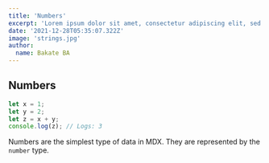 ```yaml
---
title: 'Numbers'
excerpt: 'Lorem ipsum dolor sit amet, consectetur adipiscing elit, sed do eiusmod tempor incididunt ut labore et dolore magna aliqua. Praesent elementum facilisis leo vel fringilla est ullamcorper eget. At imperdiet dui accumsan sit amet nulla facilities morbi tempus.'
date: '2021-12-28T05:35:07.322Z'
image: 'strings.jpg'
author:
  name: Bakate BA
---
```


## Numbers

```ts
let x = 1;
let y = 2;
let z = x + y;
console.log(z); // Logs: 3
```

Numbers are the simplest type of data in MDX. They are represented by the `number` type.
